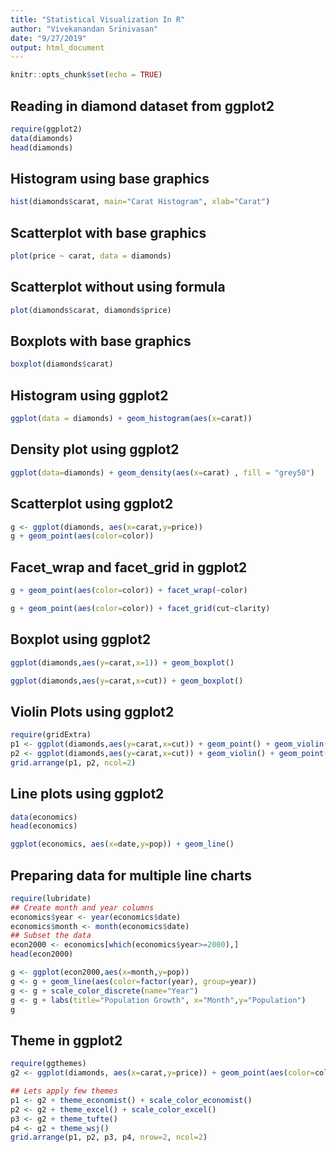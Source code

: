 ```yaml
---
title: "Statistical Visualization In R"
author: "Vivekanandan Srinivasan"
date: "9/27/2019"
output: html_document
---
```


```r
knitr::opts_chunk$set(echo = TRUE)
```

## Reading in diamond dataset from ggplot2

```r
require(ggplot2)
data(diamonds)
head(diamonds)
```

## Histogram using base graphics

```r
hist(diamonds$carat, main="Carat Histogram", xlab="Carat")
```

## Scatterplot with base graphics

```r
plot(price ~ carat, data = diamonds)
```

## Scatterplot without using formula

```r
plot(diamonds$carat, diamonds$price)
```

## Boxplots with base graphics

```r
boxplot(diamonds$carat)
```

## Histogram using ggplot2

```r
ggplot(data = diamonds) + geom_histogram(aes(x=carat)) 
```

## Density plot using ggplot2


```r
ggplot(data=diamonds) + geom_density(aes(x=carat) , fill = "grey50")
```

## Scatterplot using ggplot2

```r
g <- ggplot(diamonds, aes(x=carat,y=price))
g + geom_point(aes(color=color))
```

## Facet_wrap and facet_grid in ggplot2

```r
g + geom_point(aes(color=color)) + facet_wrap(~color)
```

```r
g + geom_point(aes(color=color)) + facet_grid(cut~clarity)
```

## Boxplot using ggplot2

```r
ggplot(diamonds,aes(y=carat,x=1)) + geom_boxplot()
```

```r
ggplot(diamonds,aes(y=carat,x=cut)) + geom_boxplot()
```

## Violin Plots using ggplot2

```r
require(gridExtra)
p1 <- ggplot(diamonds,aes(y=carat,x=cut)) + geom_point() + geom_violin()
p2 <- ggplot(diamonds,aes(y=carat,x=cut)) + geom_violin() + geom_point()
grid.arrange(p1, p2, ncol=2)
```

## Line plots using ggplot2

```r
data(economics)
head(economics)
```

```r
ggplot(economics, aes(x=date,y=pop)) + geom_line()
```

## Preparing data for multiple line charts

```r
require(lubridate)
## Create month and year columns
economics$year <- year(economics$date)
economics$month <- month(economics$date)
## Subset the data
econ2000 <- economics[which(economics$year>=2000),]
head(econ2000)
```

```r
g <- ggplot(econ2000,aes(x=month,y=pop))
g <- g + geom_line(aes(color=factor(year), group=year))
g <- g + scale_color_discrete(name="Year")
g <- g + labs(title="Population Growth", x="Month",y="Population")
g
```

## Theme in ggplot2

```r
require(ggthemes)
g2 <- ggplot(diamonds, aes(x=carat,y=price)) + geom_point(aes(color=color))

## Lets apply few themes
p1 <- g2 + theme_economist() + scale_color_economist()
p2 <- g2 + theme_excel() + scale_color_excel()
p3 <- g2 + theme_tufte()
p4 <- g2 + theme_wsj()
grid.arrange(p1, p2, p3, p4, nrow=2, ncol=2)
```

